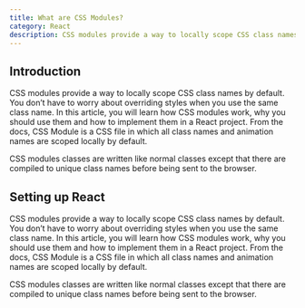 ```yaml
---
title: What are CSS Modules?
category: React
description: CSS modules provide a way to locally scope CSS class names by default. You don’t have to worry about overriding styles when you use the same class name. In this article, you will learn how CSS modules work, why you should use them and how to implement them in a React project.
---
```

## Introduction
CSS modules provide a way to locally scope CSS class names by default. You don’t have to worry about overriding styles when you use the same class name. In this article, you will learn how CSS modules work, why you should use them and how to implement them in a React project.
From the docs, CSS Module is a CSS file in which all class names and animation names are scoped locally by default.

CSS modules classes are written like normal classes except that there are compiled to unique class names before being sent to the browser.
## Setting up React
CSS modules provide a way to locally scope CSS class names by default. You don’t have to worry about overriding styles when you use the same class name. In this article, you will learn how CSS modules work, why you should use them and how to implement them in a React project.
From the docs, CSS Module is a CSS file in which all class names and animation names are scoped locally by default.

CSS modules classes are written like normal classes except that there are compiled to unique class names before being sent to the browser.